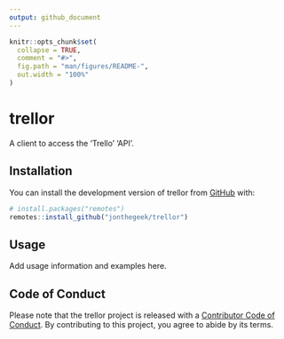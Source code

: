 ```yaml
---
output: github_document
---
```


<!-- README.md is generated from README.Rmd. Please edit that file -->

```r
knitr::opts_chunk$set(
  collapse = TRUE,
  comment = "#>",
  fig.path = "man/figures/README-",
  out.width = "100%"
)
```

# trellor

<!-- badges: start -->
<!-- badges: end -->

A client to access the 'Trello' 'API'.

## Installation

You can install the development version of trellor from [GitHub](https://github.com/) with:

``` r
# install.packages("remotes")
remotes::install_github("jonthegeek/trellor")
```

## Usage

Add usage information and examples here.

## Code of Conduct

Please note that the trellor project is released with a [Contributor Code of Conduct](https://jonthegeek.github.io/trellor/CODE_OF_CONDUCT.html). By contributing to this project, you agree to abide by its terms.
